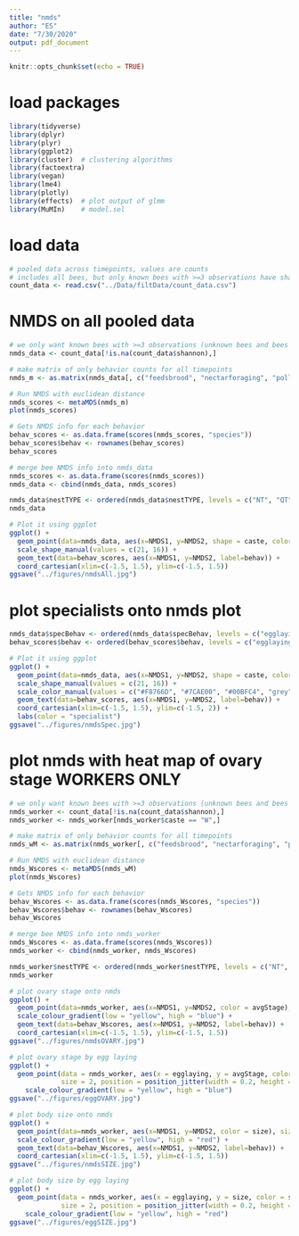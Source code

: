 ```yaml
---
title: "nmds"
author: "ES"
date: "7/30/2020"
output: pdf_document
---
```


```r
knitr::opts_chunk$set(echo = TRUE)
```

# load packages
```r
library(tidyverse)
library(dplyr)
library(plyr)
library(ggplot2)
library(cluster)  # clustering algorithms
library(factoextra)
library(vegan) 
library(lme4)
library(plotly)
library(effects)  # plot output of glmm
library(MuMIn)    # model.sel
```

# load data
```r
# pooled data across timepoints, values are counts
# includes all bees, but only known bees with >=3 observations have shannon values
count_data <- read.csv("../Data/filtData/count_data.csv") 
```

# NMDS on all pooled data
```r
# we only want known bees with >=3 observations (unknown bees and bees <3 obs have NA shannon)
nmds_data <- count_data[!is.na(count_data$shannon),]

# make matrix of only behavior counts for all timepoints
nmds_m <- as.matrix(nmds_data[, c("feedsbrood", "nectarforaging", "pollenforaging", "egglaying")]) 

# Run NMDS with euclidean distance
nmds_scores <- metaMDS(nmds_m)
plot(nmds_scores)

# Gets NMDS info for each behavior
behav_scores <- as.data.frame(scores(nmds_scores, "species"))
behav_scores$behav <- rownames(behav_scores)
behav_scores

# merge bee NMDS info into nmds_data
nmds_scores <- as.data.frame(scores(nmds_scores))
nmds_data <- cbind(nmds_data, nmds_scores)

nmds_data$nestTYPE <- ordered(nmds_data$nestTYPE, levels = c("NT", "QT", "NF", "QF"))
nmds_data

# Plot it using ggplot
ggplot() + 
  geom_point(data=nmds_data, aes(x=NMDS1, y=NMDS2, shape = caste, color = nestTYPE), size = 2, position = position_jitter(width=0.05, height=0.05), alpha = 0.6) + 
  scale_shape_manual(values = c(21, 16)) +
  geom_text(data=behav_scores, aes(x=NMDS1, y=NMDS2, label=behav)) +
  coord_cartesian(xlim=c(-1.5, 1.5), ylim=c(-1.5, 1.5))
ggsave("../figures/nmdsAll.jpg")
```

# plot specialists onto nmds plot
```r
nmds_data$specBehav <- ordered(nmds_data$specBehav, levels = c("egglaying", "feedsbrood", "nectarforaging", "pollenforaging", "generalist"))
behav_scores$behav <- ordered(behav_scores$behav, levels = c("egglaying", "feedsbrood", "nectarforaging", "pollenforaging", "generalist"))

# Plot it using ggplot
ggplot() + 
  geom_point(data=nmds_data, aes(x=NMDS1, y=NMDS2, shape = caste, color = specBehav), size = 2, position = position_jitter(width=0.05, height=0.05), alpha = 0.7) + 
  scale_shape_manual(values = c(21, 16)) +
  scale_color_manual(values = c("#F8766D", "#7CAE00", "#00BFC4", "grey")) +
  geom_text(data=behav_scores, aes(x=NMDS1, y=NMDS2, label=behav)) +
  coord_cartesian(xlim=c(-1.5, 1.5), ylim=c(-1.5, 2)) +
  labs(color = "specialist")
ggsave("../figures/nmdsSpec.jpg")
```


# plot nmds with heat map of ovary stage WORKERS ONLY
```r
# we only want known bees with >=3 observations (unknown bees and bees <3 obs have NA shannon)
nmds_worker <- count_data[!is.na(count_data$shannon),]
nmds_worker <- nmds_worker[nmds_worker$caste == "W",]

# make matrix of only behavior counts for all timepoints
nmds_wM <- as.matrix(nmds_worker[, c("feedsbrood", "nectarforaging", "pollenforaging", "egglaying")]) 

# Run NMDS with euclidean distance
nmds_Wscores <- metaMDS(nmds_wM)
plot(nmds_Wscores)

# Gets NMDS info for each behavior
behav_Wscores <- as.data.frame(scores(nmds_Wscores, "species"))
behav_Wscores$behav <- rownames(behav_Wscores)
behav_Wscores

# merge bee NMDS info into nmds_worker
nmds_Wscores <- as.data.frame(scores(nmds_Wscores))
nmds_worker <- cbind(nmds_worker, nmds_Wscores)

nmds_worker$nestTYPE <- ordered(nmds_worker$nestTYPE, levels = c("NT", "QT", "NF", "QF"))
nmds_worker

# plot ovary stage onto nmds
ggplot() + 
  geom_point(data=nmds_worker, aes(x=NMDS1, y=NMDS2, color = avgStage), size = 2, position = position_jitter(width=0.05, height=0.05), alpha = 0.6) + 
  scale_colour_gradient(low = "yellow", high = "blue") + 
  geom_text(data=behav_Wscores, aes(x=NMDS1, y=NMDS2, label=behav)) +
  coord_cartesian(xlim=c(-1.5, 1.5), ylim=c(-1.5, 1.5))
ggsave("../figures/nmdsOVARY.jpg")

# plot ovary stage by egg laying
ggplot() +
  geom_point(data = nmds_worker, aes(x = egglaying, y = avgStage, color = avgStage), 
             size = 2, position = position_jitter(width = 0.2, height = 0.2), alpha = 0.5) +
    scale_colour_gradient(low = "yellow", high = "blue") 
ggsave("../figures/eggOVARY.jpg")

# plot body size onto nmds
ggplot() + 
  geom_point(data=nmds_worker, aes(x=NMDS1, y=NMDS2, color = size), size = 2, position = position_jitter(width=0.05, height=0.05), alpha = 0.6) + 
  scale_colour_gradient(low = "yellow", high = "red") + 
  geom_text(data=behav_Wscores, aes(x=NMDS1, y=NMDS2, label=behav)) +
  coord_cartesian(xlim=c(-1.5, 1.5), ylim=c(-1.5, 1.5))
ggsave("../figures/nmdsSIZE.jpg")

# plot body size by egg laying
ggplot() +
  geom_point(data = nmds_worker, aes(x = egglaying, y = size, color = size), 
             size = 2, position = position_jitter(width = 0.2, height = 0.2), alpha = 0.2) + 
    scale_colour_gradient(low = "yellow", high = "red")
ggsave("../figures/eggSIZE.jpg")
```







